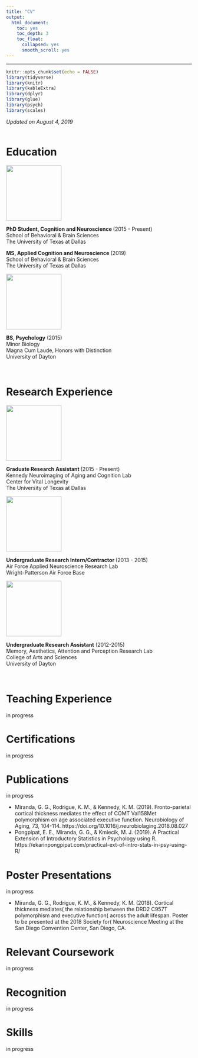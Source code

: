 ```yaml
---
title: "CV"
output: 
  html_document:
    toc: yes
    toc_depth: 3
    toc_float: 
      collapsed: yes
      smooth_scroll: yes
---
```

---
```r
knitr::opts_chunk$set(echo = FALSE)
library(tidyverse)
library(knitr)
library(kableExtra)
library(dplyr)
library(glue)
library(psych)
library(scales)
```

*Updated on  August 4, 2019*
<BR><BR>

# Education

<div class="divTable">
<div class="divTableBody">

<div class="divTableRow">
<div class="divTableCellLogo">
<img src="pics/utd.jpg" width="150">
</div>
<div class="divTableCellInfo"> 
<B>PhD Student, Cognition and Neuroscience </B> (2015 - Present)
<BR> School of Behavioral & Brain Sciences
<BR> The University of Texas at Dallas
</div>
</div>

<div class="divTableRow">
<div class="divTableCellLogo">
</div>
<div class="divTableCellInfo"> 
<B>MS, Applied Cognition and Neuroscience </B> (2019)
<BR> School of Behavioral & Brain Sciences
<BR> The University of Texas at Dallas
</div>
</div>

<div class="divTableRow">
<div class="divTableCellLogo">
<img src="pics/ud.jpg" width="150">
</div>
<div class="divTableCellInfo"> 
<B>BS, Psychology</B> (2015)
<BR> Minor Biology 
<BR> Magna Cum Laude, Honors with Distinction
<BR> University of Dayton
</div>
</div>
</div>
</div>

<BR>

# Research Experience
<div class="divTable">
<div class="divTableBody">

<div class="divTableRow">
<div class="divTableCellLogo">
<img src="pics/utd.jpg" width="150">
</div>
<div class="divTableCellInfo"> 
<B>Graduate Research Assistant </B> (2015 - Present)
<BR> Kennedy Neuroimaging of Aging and Cognition Lab
<BR> Center for Vital Longevity
<BR> The University of Texas at Dallas
</div>
</div>

<div class="divTableRow">
<div class="divTableCellLogo">
<img src="pics/wpafb.png" width="150">
</div>
<div class="divTableCellInfo"> 
<B>Undergraduate Research Intern/Contractor </B> (2013 - 2015)
<BR> Air Force Applied Neuroscience Research Lab
<BR> Wright-Patterson Air Force Base
</div>
</div>


<div class="divTableRow">
<div class="divTableCellLogo">
<img src="pics/ud.jpg" width="150">
</div>
<div class="divTableCellInfo"> 
<B>Undergraduate Research Assistant</B> (2012-2015)
<BR> Memory, Aesthetics, Attention and Perception Research Lab 
<BR> College of Arts and Sciences
<BR> University of Dayton
</div>
</div>
</div>
</div>

<BR>

# Teaching Experience

in progress

# Certifications 

in progress

# Publications

in progress

  * Miranda, G. G., Rodrigue, K. M., & Kennedy, K. M. (2019). Fronto-parietal cortical thickness mediates the effect of COMT Val158Met polymorphism on age associated executive function. Neurobiology of Aging, 73, 104-114. https://doi.org/10.1016/j.neurobiolaging.2018.08.027
  * Pongpipat, E. E., Miranda, G. G., & Kmiecik, M. J. (2019). A Practical Extension of
Introductory Statistics in Psychology using R.
https://ekarinpongpipat.com/practical-ext-of-intro-stats-in-psy-using-R/ 

# Poster Presentations

in progress 

  * Miranda, G. G., Rodrigue, K. M., & Kennedy, K. M. (2018). Cortical thickness mediates( 	the relationship between the DRD2 C957T polymorphism and executive function( 	across the adult lifespan. Poster to be presented at the 2018 Society for( 	Neuroscience Meeting at the San Diego Convention Center, San Diego, CA.
  
  

# Relevant Coursework

in progress

# Recognition 

in progress

# Skills

in progress